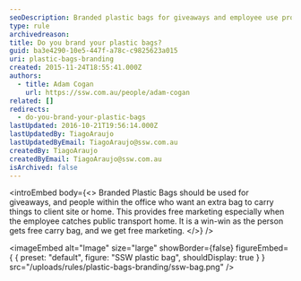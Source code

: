```yaml
---
seoDescription: Branded plastic bags for giveaways and employee use promote free marketing on public transport, providing a win-win for both employees and your company.
type: rule
archivedreason:
title: Do you brand your plastic bags?
guid: ba3e4290-10e5-447f-a78c-c9825623a015
uri: plastic-bags-branding
created: 2015-11-24T18:55:41.000Z
authors:
  - title: Adam Cogan
    url: https://ssw.com.au/people/adam-cogan
related: []
redirects:
  - do-you-brand-your-plastic-bags
lastUpdated: 2016-10-21T19:56:14.000Z
lastUpdatedBy: TiagoAraujo
lastUpdatedByEmail: TiagoAraujo@ssw.com.au
createdBy: TiagoAraujo
createdByEmail: TiagoAraujo@ssw.com.au
isArchived: false
---
```


<introEmbed
  body={<>
Branded Plastic Bags should be used for giveaways, and people within the office who want an extra bag to carry things to client site or home. This provides free marketing especially when the employee catches public transport home. It is a win-win as the person gets free carry bag, and we get free marketing.
  </>}
/>

<imageEmbed
  alt="Image"
  size="large"
  showBorder={false}
  figureEmbed={ {
    preset: "default",
    figure: "SSW plastic bag",
    shouldDisplay: true
  } }
  src="/uploads/rules/plastic-bags-branding/ssw-bag.png"
/>
